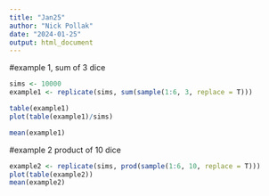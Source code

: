 ```yaml
---
title: "Jan25"
author: "Nick Pollak"
date: "2024-01-25"
output: html_document
---
```

#example 1, sum of 3 dice
```r
sims <- 10000
example1 <- replicate(sims, sum(sample(1:6, 3, replace = T)))
```

```r
table(example1)
plot(table(example1)/sims)
```



```r
mean(example1)
```

#example 2 product of 10 dice
```r
example2 <- replicate(sims, prod(sample(1:6, 10, replace = T)))
plot(table(example2))
mean(example2)
```



